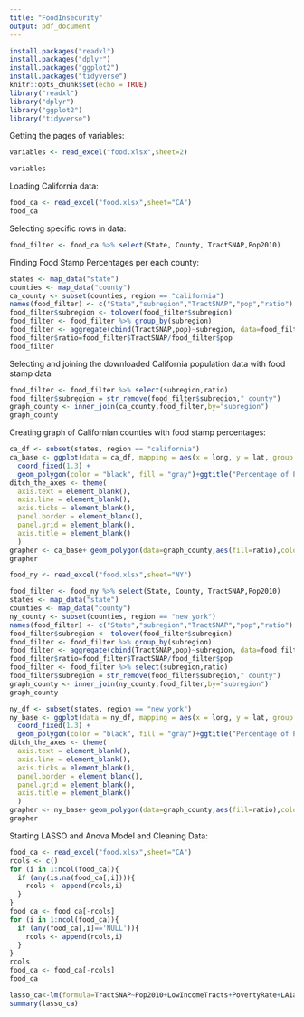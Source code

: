 ```yaml
---
title: "FoodInsecurity"
output: pdf_document
---
```

```r
install.packages("readxl")
install.packages("dplyr")
install.packages("ggplot2")
install.packages("tidyverse")
knitr::opts_chunk$set(echo = TRUE)
library("readxl")
library("dplyr")
library("ggplot2")
library("tidyverse")
```
Getting the pages of variables:
```r
variables <- read_excel("food.xlsx",sheet=2)
```
```r
variables
```
Loading California data:
```r
food_ca <- read_excel("food.xlsx",sheet="CA")
food_ca
```

Selecting specific rows in data:
```r
food_filter <- food_ca %>% select(State, County, TractSNAP,Pop2010)
```

Finding Food Stamp Percentages per each county:
```r
states <- map_data("state")
counties <- map_data("county")
ca_county <- subset(counties, region == "california")
names(food_filter) <- c("State","subregion","TractSNAP","pop","ratio") 
food_filter$subregion <- tolower(food_filter$subregion)
food_filter <- food_filter %>% group_by(subregion)
food_filter <- aggregate(cbind(TractSNAP,pop)~subregion, data=food_filter, FUN=sum)
food_filter$ratio=food_filter$TractSNAP/food_filter$pop
food_filter
```

Selecting and joining the downloaded California population data with food stamp data
```r
food_filter <- food_filter %>% select(subregion,ratio)
food_filter$subregion = str_remove(food_filter$subregion," county")
graph_county <- inner_join(ca_county,food_filter,by="subregion")
graph_county
```

Creating graph of Californian counties with food stamp percentages:
```r
ca_df <- subset(states, region == "california")
ca_base <- ggplot(data = ca_df, mapping = aes(x = long, y = lat, group = group)) + 
  coord_fixed(1.3) + 
  geom_polygon(color = "black", fill = "gray")+ggtitle("Percentage of People on Food Stamps In Each County")
ditch_the_axes <- theme(
  axis.text = element_blank(),
  axis.line = element_blank(),
  axis.ticks = element_blank(),
  panel.border = element_blank(),
  panel.grid = element_blank(),
  axis.title = element_blank()
  )
grapher <- ca_base+ geom_polygon(data=graph_county,aes(fill=ratio),color="white")+ labs(fill = "Percentages")+geom_polygon(color="black",fill=NA)+ditch_the_axes
grapher
```

```r
food_ny <- read_excel("food.xlsx",sheet="NY")
```
```r
food_filter <- food_ny %>% select(State, County, TractSNAP,Pop2010)
states <- map_data("state")
counties <- map_data("county")
ny_county <- subset(counties, region == "new york")
names(food_filter) <- c("State","subregion","TractSNAP","pop","ratio") 
food_filter$subregion <- tolower(food_filter$subregion)
food_filter <- food_filter %>% group_by(subregion)
food_filter <- aggregate(cbind(TractSNAP,pop)~subregion, data=food_filter, FUN=sum)
food_filter$ratio=food_filter$TractSNAP/food_filter$pop
food_filter <- food_filter %>% select(subregion,ratio)
food_filter$subregion = str_remove(food_filter$subregion," county")
graph_county <- inner_join(ny_county,food_filter,by="subregion")
graph_county
```

```r
ny_df <- subset(states, region == "new york")
ny_base <- ggplot(data = ny_df, mapping = aes(x = long, y = lat, group = group)) + 
  coord_fixed(1.3) + 
  geom_polygon(color = "black", fill = "gray")+ggtitle("Percentage of People on Food Stamps In NY Counties")
ditch_the_axes <- theme(
  axis.text = element_blank(),
  axis.line = element_blank(),
  axis.ticks = element_blank(),
  panel.border = element_blank(),
  panel.grid = element_blank(),
  axis.title = element_blank()
  )
grapher <- ny_base+ geom_polygon(data=graph_county,aes(fill=ratio),color="white")+ labs(fill = "Percentages")+geom_polygon(color="black",fill=NA)+ditch_the_axes
grapher
```


Starting LASSO and Anova Model and Cleaning Data:

```r
food_ca <- read_excel("food.xlsx",sheet="CA")
rcols <- c()
for (i in 1:ncol(food_ca)){
  if (any(is.na(food_ca[,i]))){
    rcols <- append(rcols,i)
  }
}
food_ca <- food_ca[-rcols]
for (i in 1:ncol(food_ca)){
  if (any(food_ca[,i]=='NULL')){
    rcols <- append(rcols,i)
  }
}
rcols
food_ca <- food_ca[-rcols]
food_ca
```

```r
lasso_ca<-lm(formula=TractSNAP~Pop2010+LowIncomeTracts+PovertyRate+LA1and10+LATracts1+LATracts10+TractLOWI+TractKids+TractSeniors+TractWhite+TractBlack+TractAsian+TractNHOPI+TractAIAN+TractOMultir+TractHispanic+TractHUNV,data=food_ca)
summary(lasso_ca)
```
